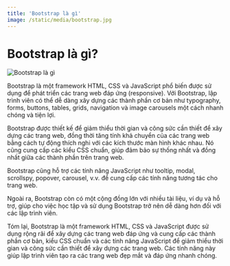 ```yaml
---
title: 'Bootstrap là gì'
image: /static/media/bootstrap.jpg
---
```


# Bootstrap là gì?

![Bootstrap là gì](/static/media/bootstrap.jpg)

Bootstrap là một framework HTML, CSS và JavaScript phổ biến được sử dụng để phát triển các trang web đáp ứng (responsive). Với Bootstrap, lập trình viên có thể dễ dàng xây dựng các thành phần cơ bản như typography, forms, buttons, tables, grids, navigation và image carousels một cách nhanh chóng và tiện lợi.

Bootstrap được thiết kế để giảm thiểu thời gian và công sức cần thiết để xây dựng các trang web, đồng thời tăng tính khả chuyển của các trang web bằng cách tự động thích nghi với các kích thước màn hình khác nhau. Nó cũng cung cấp các kiểu CSS chuẩn, giúp đảm bảo sự thống nhất và đồng nhất giữa các thành phần trên trang web.

Bootstrap cũng hỗ trợ các tính năng JavaScript như tooltip, modal, scrollspy, popover, carousel, v.v. để cung cấp các tính năng tương tác cho trang web.

Ngoài ra, Bootstrap còn có một cộng đồng lớn với nhiều tài liệu, ví dụ và hỗ trợ, giúp cho việc học tập và sử dụng Bootstrap trở nên dễ dàng hơn đối với các lập trình viên.

Tóm lại, Bootstrap là một framework HTML, CSS và JavaScript được sử dụng rộng rãi để xây dựng các trang web đáp ứng và cung cấp các thành phần cơ bản, kiểu CSS chuẩn và các tính năng JavaScript để giảm thiểu thời gian và công sức cần thiết để xây dựng các trang web. Các tính năng này giúp lập trình viên tạo ra các trang web đẹp mắt và đáp ứng nhanh chóng.

